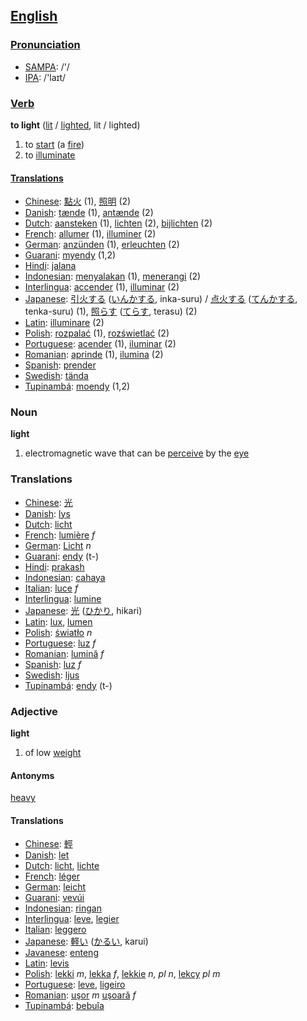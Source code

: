 == [[English]] ==

=== [[Pronunciation]] ===
*[[w:SAMPA|SAMPA]]: /'/
*[[w:IPA|IPA]]: /'laɪt/

=== [[Verb]] ===

'''to light''' ([[lit]] / [[lighted]], lit / lighted)

# to [[start]] (a [[fire]])
# to [[illuminate]]

==== [[Translation]]s ====
*[[Chinese]]: [[點火]] (1), [[照明]] (2)
*[[Danish]]: [[tænde]] (1), [[antænde]] (2)
*[[Dutch]]: [[aansteken]] (1), [[lichten]] (2), [[bijlichten]] (2)
*[[French]]: [[allumer]] (1), [[illuminer]] (2)
*[[German]]: [[anzünden]] (1), [[erleuchten]] (2)
*[[Guarani]]: [[myendy]] (1,2)
*[[Hindi]]: [[jalana]]
*[[Indonesian]]: [[nyala|menyalakan]] (1), [[terang|menerangi]] (2)
*[[Interlingua]]: [[accender]] (1), [[illuminar]] (2)
*[[Japanese]]: [[引火]]する ([[いんか]]する, inka-suru) / [[点火]]する ([[てんか]]する, tenka-suru) (1), [[照らす]] ([[てらす]], terasu) (2)
*[[Latin]]: [[illuminare]] (2)
*[[Polish]]: [[rozpalać]] (1), [[rozświetlać]] (2) 
*[[Portuguese]]: [[acender]] (1), [[iluminar]] (2)
*[[Romanian]]: [[aprinde]] (1), [[ilumina]] (2)
*[[Spanish]]: [[prender]]
*[[Swedish]]: [[tända]]
*[[Tupinambá]]: [[moendy]] (1,2)

=== Noun ===

'''light'''

# electromagnetic wave that can be [[perceive]] by the [[eye]]

=== Translations ===
*[[Chinese]]: [[光]]
*[[Danish]]: [[lys]]
*[[Dutch]]: [[licht]]
*[[French]]: [[lumière]] ''f''
*[[German]]: [[Licht]] ''n''
*[[Guarani]]: [[endy]] (t-)
*[[Hindi]]: [[prakash]]
*[[Indonesian]]: [[cahaya]]
*[[Italian]]: [[luce]] ''f''
*[[Interlingua]]: [[lumine]]
*[[Japanese]]: [[光]] ([[ひかり]], hikari)
*[[Latin]]: [[lux]], [[lumen]]
*[[Polish]]: [[światło]] ''n''
*[[Portuguese]]: [[luz]] ''f''
*[[Romanian]]: [[lumină]] ''f''
*[[Spanish]]: [[luz]] ''f''
*[[Swedish]]: [[ljus]]
*[[Tupinambá]]: [[endy]] (t-)

=== Adjective ===

'''light'''

# of low [[weight]]

==== Antonyms ====

[[heavy]]

==== Translations ====
*[[Chinese]]: [[輕]]
*[[Danish]]: [[let]]
*[[Dutch]]: [[licht]], [[lichte]]
*[[French]]: [[léger]]
*[[German]]: [[leicht]]
*[[Guarani]]: [[vevúi]]
*[[Indonesian]]: [[ringan]]
*[[Interlingua]]: [[leve]], [[legier]]
*[[Italian]]: [[leggero]]
*[[Japanese]]: [[軽い]] ([[かるい]], karui)
*[[Javanese]]: [[enteng]]
*[[Latin]]: [[levis]]
*[[Polish]]: [[lekki]] ''m'', [[lekka]] ''f'', [[lekkie]] ''n, pl n'', [[lekcy]] ''pl m''
*[[Portuguese]]: [[leve]], [[ligeiro]]
*[[Romanian]]: [[uşor]] ''m'' [[uşoară]] ''f''
*[[Tupinambá]]: [[bebuîa]]